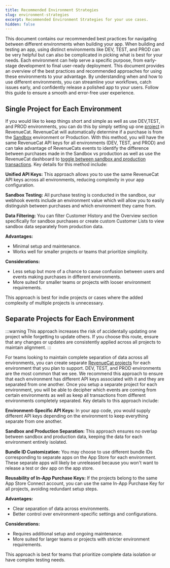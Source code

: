 ```yaml
---
title: Recommended Environment Strategies
slug: environment-strategies
excerpt: Recommended Environment Strategies for your use cases.
hidden: false
---
```

This document contains our recommended best practices for navigating between different environments when building your app. When building and testing an app, using distinct environments like DEV, TEST, and PROD can be very helpful but can also be complicated in picking what is best for your needs. Each environment can help serve a specific purpose, from early-stage development to final user-ready deployment. This document provides an overview of the best practices and recommended approaches for using these environments to your advantage. By understanding when and how to use different environments, you can streamline your workflows, catch issues early, and confidently release a polished app to your users. Follow this guide to ensure a smooth and error-free user experience. 
## Single Project for Each Environment ##
If you would like to keep things short and simple as well as use DEV,TEST, and PROD environments, you can do this by simply setting up one [project](https://www.revenuecat.com/docs/welcome/projects#configuring-projects) in RevenueCat. RevenueCat will automatically determine if a purchase is from the [Sandbox](https://www.revenuecat.com/docs/test-and-launch/sandbox) environment or Production. With this method, you will have the same RevenueCat API keys for all environments (DEV, TEST, and PROD) and can take advantage of RevenueCats events to identify the difference between purchases made in the Sandbox vs production as well as use the RevenueCat dashboard to [toggle between sandbox and production transactions](https://www.revenuecat.com/docs/test-and-launch/sandbox#viewing-sandbox-data). Key details for this method include:

**Unified API Keys:** This approach allows you to use the same RevenueCat API keys across all environments, reducing complexity in your app configuration.

**Sandbox Testing:** All purchase testing is conducted in the sandbox, our webhook events include an environment value which will allow you to easily distinguish between purchases and which environment they came from.

**Data Filtering:** You can filter Customer History and the Overview section specifically for sandbox purchases or create custom Customer Lists to view sandbox data separately from production data.

**Advantages:**
- Minimal setup and maintenance.
- Works well for smaller projects or teams that prioritize simplicity.

**Considerations:**
- Less setup but more of a chance to cause confusion between users and events making purchases in different environments.
- More suited for smaller teams or projects with looser environment requirements.

This approach is best for indie projects or cases where the added complexity of multiple projects is unnecessary.

## Separate Projects for Each Environment ##

:::warning 
This approach increases the risk of accidentally updating one project while forgetting to update others. If you choose this route, ensure that any changes or updates are consistently applied across all projects to maintain alignment.
:::

For teams looking to maintain complete separation of data across all environments, you can create separate [RevenueCat projects](https://www.revenuecat.com/docs/welcome/projects#configuring-projects) for each environment that you plan to support. DEV, TEST, and PROD environments are the most common that we see. We recommend this approach to ensure that each environment has different API keys associated with it and they are separated from one another. Once you setup a separate project for each environment, you will be able to decipher which events are coming from certain environments as well as keep all transactions from different environments completely separated. Key details to this approach include:

**Environment-Specific API Keys:** In your app code, you would supply different API keys depending on the environment to keep everything separate from one another.

**Sandbox and Production Separation:** This approach ensures no overlap between sandbox and production data, keeping the data for each environment entirely isolated.

**Bundle ID Customization:** You may choose to use different bundle IDs corresponding to separate apps on the App Store for each environment. These separate apps will likely be unreleased because you won't want to release a test or dev app on the app store. 

**Reusability of In-App Purchase Keys:** If the projects belong to the same App Store Connect account, you can use the same In-App Purchase Key for all projects, avoiding redundant setup steps.

**Advantages:**
- Clear separation of data across environments.
- Better control over environment-specific settings and configurations.

**Considerations:**
- Requires additional setup and ongoing maintenance.
- More suited for larger teams or projects with stricter environment requirements.

This approach is best for teams that prioritize complete data isolation or have complex testing needs.
